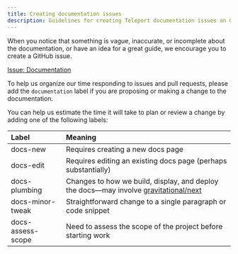 ```yaml
---
title: Creating documentation issues
description: Guidelines for creating Teleport documentation issues on GitHub
---
```


When you notice that something is vague, inaccurate, or incomplete about the
documentation, or have an idea for a great guide, we encourage you to create a
GitHub issue.

[Issue: Documentation](https://github.com/gravitational/teleport/issues/new?assignees=&labels=documentation&template=documentation.md)

To help us organize our time responding to issues and pull requests, please add the `documentation` label if you are proposing or making a change to the documentation. 

You can help us estimate the time it will take to plan or review a change by adding one of the following labels:

|Label|Meaning|
|:---|:---|
|docs-new|Requires creating a new docs page|
|docs-edit|Requires editing an existing docs page (perhaps substantially)|
|docs-plumbing|Changes to how we build, display, and deploy the docs—may involve [gravitational/next](https://github.com/gravitational/next)|
|docs-minor-tweak|Straightforward change to a single paragraph or code snippet|
|docs-assess-scope|Need to assess the scope of the project before starting work|